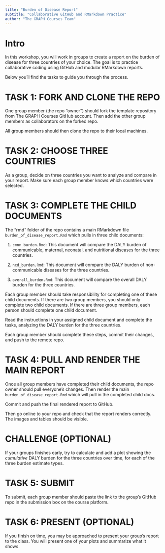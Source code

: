 ```yaml
---
title: "Burden of Disease Report"
subtitle: "Collaborative GitHub and RMarkdown Practice"
author: "The GRAPH Courses Team"
---
```


# Intro

In this workshop, you will work in groups to create a report on the burden of disease for three countries of your choice. The goal is to practice collaborative coding using GitHub and modular RMarkdown reports. 

Below you'll find the tasks to guide you through the process.

# TASK 1: FORK AND CLONE THE REPO

One group member (the repo "owner") should fork the template repository from The GRAPH Courses GitHub account. Then add the other group members as collaborators on the forked repo.

All group members should then clone the repo to their local machines.

# TASK 2: CHOOSE THREE COUNTRIES 

As a group, decide on three countries you want to analyze and compare in your report. Make sure each group member knows which countries were selected.

# TASK 3: COMPLETE THE CHILD DOCUMENTS

The "rmd" folder of the repo contains a main RMarkdown file `burden_of_disease_report.Rmd` which pulls in three child documents:

1. `cmnn_burden.Rmd`: This document will compare the DALY burden of communicable, maternal, neonatal, and nutritional diseases for the three countries.

2. `ncd_burden.Rmd`: This document will compare the DALY burden of non-communicable diseases for the three countries.

3. `overall_burden.Rmd`: This document will compare the overall DALY burden for the three countries.

Each group member should take responsibility for completing one of these child documents. If there are two group members, you should only complete two child documents. If there are three group members, each person should complete one child document.

Read the instructions in your assigned child document and complete the tasks, analyzing the DALY burden for the three countries.

Each group member should complete these steps, commit their changes, and push to the remote repo.

# TASK 4: PULL AND RENDER THE MAIN REPORT

Once all group members have completed their child documents, the repo owner should pull everyone's changes. Then render the main `burden_of_disease_report.Rmd` which will pull in the completed child docs.

Commit and push the final rendered report to GitHub. 

Then go online to your repo and check that the report renders correctly. The images and tables should be visible.

# CHALLENGE (OPTIONAL)

If your groups finishes early, try to calculate and add a plot showing the *cumulative* DALY burden for the three countries over time, for each of the three burden estimate types.

# TASK 5: SUBMIT

To submit, each group member should paste the link to the group's GitHub repo in the submission box on the course platform.

# TASK 6: PRESENT (OPTIONAL)

If you finish on time, you may be approached to present your group's report to the class. You will present one of your plots and summarize what it shows.
